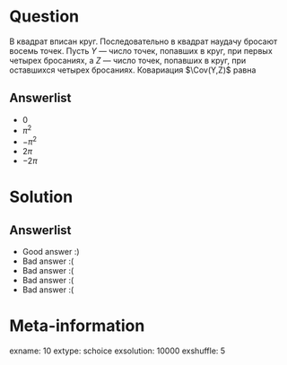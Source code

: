 Question
========
В квадрат вписан круг. Последовательно в квадрат наудачу бросают восемь точек. Пусть $Y$ — число точек, попавших в круг, при первых четырех бросаниях, а $Z$ — число точек, попавших в круг, при оставшихся четырех бросаниях. Ковариация $\Cov(Y,Z)$ равна


Answerlist
----------
*  $0$
*  $\pi^2$
*  $-\pi^2$
*  $2\pi$
*  $-2\pi$

Solution
========

Answerlist
----------
*  Good answer :)
*  Bad answer :(
*  Bad answer :(
*  Bad answer :(
*  Bad answer :(

Meta-information
================
exname: 10
extype: schoice
exsolution: 10000
exshuffle: 5
